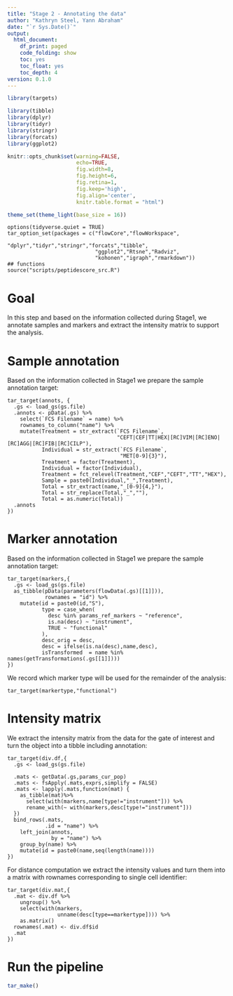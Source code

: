 ```yaml
---
title: "Stage 2 - Annotating the data"
author: "Kathryn Steel, Yann Abraham"
date: "`r Sys.Date()`"
output:
  html_document:
    df_print: paged
    code_folding: show
    toc: yes
    toc_float: yes
    toc_depth: 4
version: 0.1.0
---
```


```r
library(targets)

library(tibble)
library(dplyr)
library(tidyr)
library(stringr)
library(forcats)
library(ggplot2)

knitr::opts_chunk$set(warning=FALSE,
                      echo=TRUE,
                      fig.width=8,
                      fig.height=6,
                      fig.retina=1,
                      fig.keep='high',
                      fig.align='center',
                      knitr.table.format = "html")

theme_set(theme_light(base_size = 16))
```

```targets
options(tidyverse.quiet = TRUE)
tar_option_set(packages = c("flowCore","flowWorkspace",
                            "dplyr","tidyr","stringr","forcats","tibble",
                            "ggplot2","Rtsne","Radviz",
                            "kohonen","igraph","rmarkdown"))
## functions
source("scripts/peptidescore_src.R")
```

# Goal

In this step and based on the information collected during Stage1, we annotate samples and markers and extract the intensity matrix to support the analysis.

# Sample annotation

Based on the information collected in Stage1 we prepare the sample annotation target:

```targets
tar_target(annots, {
  .gs <- load_gs(gs.file)
  .annots <- pData(.gs) %>%
    select(`FCS Filename` = name) %>%
    rownames_to_column("name") %>%
    mutate(Treatment = str_extract(`FCS Filename`,
                                   "CEFT|CEF|TT|HEX|[RC]VIM|[RC]ENO|[RC]AGG|[RC]FIB|[RC]CILP"),
           Individual = str_extract(`FCS Filename`,
                                    "MET[0-9]{3}"),
           Treatment = factor(Treatment),
           Individual = factor(Individual),
           Treatment = fct_relevel(Treatment,"CEF","CEFT","TT","HEX"),
           Sample = paste0(Individual,"_",Treatment),
           Total = str_extract(name,"_[0-9]{4,}"),
           Total = str_replace(Total,"_",""),
           Total = as.numeric(Total))
  .annots
})
```

# Marker annotation

Based on the information collected in Stage1 we prepare the sample annotation target:

```targets
tar_target(markers,{
  .gs <- load_gs(gs.file)
  as_tibble(pData(parameters(flowData(.gs)[[1]])),
            rownames = "id") %>% 
    mutate(id = paste0(id,"S"),
           type = case_when(
             desc %in% params_ref_markers ~ "reference",
             is.na(desc) ~ "instrument",
             TRUE ~ "functional"
           ),
           desc_orig = desc,
           desc = ifelse(is.na(desc),name,desc),
           isTransformed  = name %in% names(getTransformations(.gs[[1]])))
})
```

We record which marker type will be used for the remainder of the analysis:

```targets
tar_target(markertype,"functional")
```


# Intensity matrix

We extract the intensity matrix from the data for the gate of interest and turn the object into a tibble including annotation:

```targets
tar_target(div.df,{
  .gs <- load_gs(gs.file)
  
  .mats <- getData(.gs,params_cur_pop)
  .mats <- fsApply(.mats,exprs,simplify = FALSE)
  .mats <- lapply(.mats,function(mat) {
    as_tibble(mat)%>% 
      select(with(markers,name[type!="instrument"])) %>% 
      rename_with(~ with(markers,desc[type!="instrument"]))
  })
  bind_rows(.mats,
            .id = "name") %>% 
    left_join(annots,
              by = "name") %>% 
    group_by(name) %>% 
    mutate(id = paste0(name,seq(length(name))))
})
```

For distance computation we extract the intensity values and turn them into a matrix with rownames corresponding to single cell identifier:

```targets
tar_target(div.mat,{
  .mat <- div.df %>% 
    ungroup() %>% 
    select(with(markers,
                unname(desc[type==markertype]))) %>% 
    as.matrix()
  rownames(.mat) <- div.df$id
  .mat
})
```

# Run the pipeline

```r
tar_make()
```
